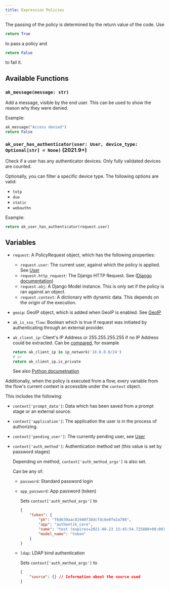 ```yaml
---
title: Expression Policies
---
```


The passing of the policy is determined by the return value of the code. Use
```python
return True
```
to pass a policy and
```python
return False
```
to fail it.

## Available Functions

### `ak_message(message: str)`

Add a message, visible by the end user. This can be used to show the reason why they were denied.

Example:

```python
ak_message("Access denied")
return False
```

### `ak_user_has_authenticator(user: User, device_type: Optional[str] = None)` (2021.9+)

Check if a user has any authenticator devices. Only fully validated devices are counted.

Optionally, you can filter a specific device type. The following options are valid:

- `totp`
- `duo`
- `static`
- `webauthn`

Example:

```python
return ak_user_has_authenticator(request.user)
```


<Functions />

## Variables


<Objects />

- `request`: A PolicyRequest object, which has the following properties:
    - `request.user`: The current user, against which the policy is applied. See [User](../expressions/reference/user-object.md)
    - `request.http_request`: The Django HTTP Request. See ([Django documentation](https://docs.djangoproject.com/en/3.0/ref/request-response/#httprequest-objects))
    - `request.obj`: A Django Model instance. This is only set if the policy is ran against an object.
    - `request.context`: A dictionary with dynamic data. This depends on the origin of the execution.
- `geoip`: GeoIP object, which is added when GeoIP is enabled. See [GeoIP](https://geoip2.readthedocs.io/en/latest/#geoip2.models.City)
- `ak_is_sso_flow`: Boolean which is true if request was initiated by authenticating through an external provider.
- `ak_client_ip`: Client's IP Address or 255.255.255.255 if no IP Address could be extracted. Can be [compared](#comparing-ip-addresses), for example

    ```python
    return ak_client_ip in ip_network('10.0.0.0/24')
    # or
    return ak_client_ip.is_private
    ```

    See also [Python documetnation](https://docs.python.org/3/library/ipaddress.html#ipaddress.ip_address)

Additionally, when the policy is executed from a flow, every variable from the flow's current context is accessible under the `context` object.

This includes the following:

- `context['prompt_data']`: Data which has been saved from a prompt stage or an external source.
- `context['application']`: The application the user is in the process of authorizing.
- `context['pending_user']`: The currently pending user, see [User](/docs/expressions/reference/user-object)
- `context['auth_method']`: Authentication method set (this value is set by password stages)

    Depending on method, `context['auth_method_args']` is also set.

    Can be any of:

    - `password`: Standard password login
    - `app_password`: App password (token)

        Sets `context['auth_method_args']` to
        ```json
        {
            "token": {
                "pk": "f6d639aac81940f38dcfdc6e0fe2a786",
                "app": "authentik_core",
                "name": "test (expires=2021-08-23 15:45:54.725880+00:00)",
                "model_name": "token"
            }
        }
        ```
    - `ldap`: LDAP bind authentication

        Sets `context['auth_method_args']` to
        ```json
        {
            "source": {} // Information about the source used
        }
        ```
